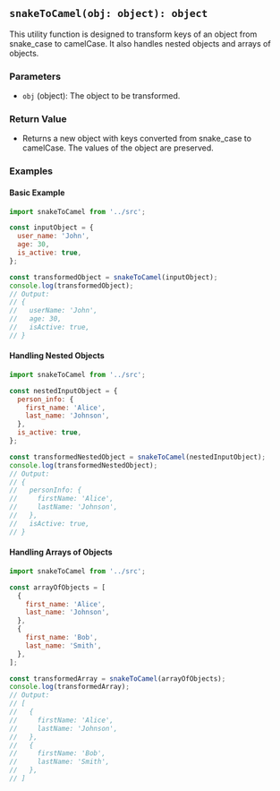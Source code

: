 ## `snakeToCamel(obj: object): object`

This utility function is designed to transform keys of an object from snake_case to camelCase. It also handles nested objects and arrays of objects.

### Parameters

- `obj` (object): The object to be transformed.

### Return Value

- Returns a new object with keys converted from snake_case to camelCase. The values of the object are preserved.

### Examples

#### Basic Example

```javascript
import snakeToCamel from '../src';

const inputObject = {
  user_name: 'John',
  age: 30,
  is_active: true,
};

const transformedObject = snakeToCamel(inputObject);
console.log(transformedObject);
// Output:
// {
//   userName: 'John',
//   age: 30,
//   isActive: true,
// }
```

#### Handling Nested Objects

```javascript
import snakeToCamel from '../src';

const nestedInputObject = {
  person_info: {
    first_name: 'Alice',
    last_name: 'Johnson',
  },
  is_active: true,
};

const transformedNestedObject = snakeToCamel(nestedInputObject);
console.log(transformedNestedObject);
// Output:
// {
//   personInfo: {
//     firstName: 'Alice',
//     lastName: 'Johnson',
//   },
//   isActive: true,
// }
```

#### Handling Arrays of Objects

```javascript
import snakeToCamel from '../src';

const arrayOfObjects = [
  {
    first_name: 'Alice',
    last_name: 'Johnson',
  },
  {
    first_name: 'Bob',
    last_name: 'Smith',
  },
];

const transformedArray = snakeToCamel(arrayOfObjects);
console.log(transformedArray);
// Output:
// [
//   {
//     firstName: 'Alice',
//     lastName: 'Johnson',
//   },
//   {
//     firstName: 'Bob',
//     lastName: 'Smith',
//   },
// ]

``` 